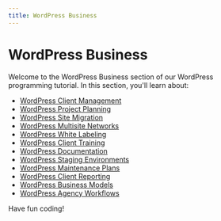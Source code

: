 ```yaml
---
title: WordPress Business
---
```


# WordPress Business

Welcome to the WordPress Business section of our WordPress programming tutorial. In this section, you'll learn about:

- [WordPress Client Management](./0-wordpress-client-management.mdx)
- [WordPress Project Planning](./1-wordpress-project-planning.mdx)
- [WordPress Site Migration](./2-wordpress-site-migration.mdx)
- [WordPress Multisite Networks](./3-wordpress-multisite-networks.mdx)
- [WordPress White Labeling](./4-wordpress-white-labeling.mdx)
- [WordPress Client Training](./5-wordpress-client-training.mdx)
- [WordPress Documentation](./6-wordpress-documentation.mdx)
- [WordPress Staging Environments](./7-wordpress-staging-environments.mdx)
- [WordPress Maintenance Plans](./8-wordpress-maintenance-plans.mdx)
- [WordPress Client Reporting](./9-wordpress-client-reporting.mdx)
- [WordPress Business Models](./10-wordpress-business-models.mdx)
- [WordPress Agency Workflows](./11-wordpress-agency-workflows.mdx)

Have fun coding!